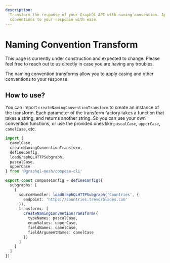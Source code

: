 ```yaml
---
description:
  Transform the response of your GraphQL API with naming-convention. Apply casing and other
  conventions to your response with ease.
---
```



# Naming Convention Transform

<Callout>
  This page is currently under construction and expected to change. Please feel free to reach out to
  us directly in case you are having any troubles.
</Callout>

The naming convention transforms allow you to apply casing and other conventions to your response.

## How to use?

You can import `createNamingConventionTransform` to create an instance of the transform. Each
parameter of the transform factory takes a function that takes a string, and returns another string.
So you can use your own convention functions, or use the provided ones like `pascalCase`,
`upperCase`, `camelCase`, etc.

```ts filename="mesh.config.ts" {13-17}
import {
  camelCase,
  createNamingConventionTransform,
  defineConfig,
  loadGraphQLHTTPSubgraph,
  pascalCase,
  upperCase
} from '@graphql-mesh/compose-cli'

export const composeConfig = defineConfig({
  subgraphs: [
    {
      sourceHandler: loadGraphQLHTTPSubgraph('Countries', {
        endpoint: 'https://countries.trevorblades.com'
      }),
      transforms: [
        createNamingConventionTransform({
          typeNames: pascalCase,
          enumValues: upperCase,
          fieldNames: camelCase,
          fieldArgumentNames: camelCase
        })
      ]
    }
  ]
})
```
